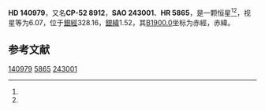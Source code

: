 {{Starbox begin
| name = HD 140979
}}
{{Starbox observe
| epoch = [[J2000.0|J2000.0]]
| constell = {{星座名待查}}<ref name=SIMBAD>{{cite web
 | url=http://simbad.u-strasbg.fr/simbad/sim-id?Ident=HR+5865
 | title =Pulsating variable Star
 | publisher=Centre de Données astronomiques de Strasbourg
 | work=SIMBAD
 | accessdate=2012-07-13}}</ref><ref name=DATA>{{cite web
 | url=http://vizier.u-strasbg.fr/viz-bin/VizieR-5?-out.add=.&-source=5050&-corr=PK=HR&-out.max=9999&HR=5865
 | title=VizieR Detailed Page
 | accessdate=2012-07-13
 | archive-date=2016-03-05
 | archive-url=https://web.archive.org/web/20160305075227/http://vizier.u-strasbg.fr/viz-bin/VizieR-5?-out.add=.&-source=5050&-corr=PK=HR&-out.max=9999&HR=5865
 | dead-url=no
 }}</ref>
| 星官 = 
| ra = {{RA|15|48|50.3}}<ref name=SIMBAD /><ref name=DATA />
| dec = {{DEC|-52|26|17}}<ref name=SIMBAD /><ref name=DATA />
| appmag_v = 6.07<ref name=SIMBAD /><ref name=DATA />
}}
{{Starbox character
| class = K2-3III<ref name=SIMBAD /><ref name=DATA />
| b-v = 1.38<ref name=SIMBAD /><ref name=DATA />
| u-b = 1.45<ref name=SIMBAD /><ref name=DATA />
| r-i = <ref name=SIMBAD /><ref name=DATA />
| variable = 
}}
{{Starbox astrometry
| radial_v = 1.45
| prop_mo_ra = -18
| parallax = 
| p_error = 
}}
{{Starbox catalog
| names =CP-52 8912，[[SAO星表|SAO]] 243001，[[HD星表|HD]] 140979，[[HR星表|HR]] 5865}}
{{Starbox reference |Simbad=HR+5865}}
{{Starbox end}}

'''HD 140979'''，又名'''CP-52 8912'''，'''SAO 243001'''、'''HR 5865'''，是一颗恒星<ref name=SIMBAD /><ref name=DATA />，视星等为6.07，位于[[銀道座標系|銀經]]328.16，[[銀道座標系|銀緯]]1.52，其[[B1900.0|B1900.0]]坐标为赤經{{RA|15|41|19.2}}，赤緯{{DEC|-52|1.52|43}}。

== 参考文献 ==
{{reflist}}

{{star-stub}}

[[Category:HD和HDE天體|140979]]
[[Category:HR天體|5865]]
[[Category:SAO天體|243001]]